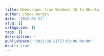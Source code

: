 ```yaml
---
title: Webscraper from Windows 10 to Ubuntu
author: Chuck Horgan
date: '2022-06-21'
slug: []
categories: []
tags: []
description: ~
publishDate: '2022-06-21T17:03:00-04:00'
draft: true
---
```

